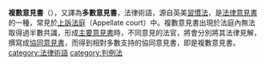 {{unreferenced|time=2011-04-16T18:22:26+00:00}}
{{legal}}
'''複數意見書'''（{{lang-en|Plurality opinion}}），又譯為'''多數意見書'''，法律術語，源自英美[[習慣法|習慣法]]，是[[法律意見書|法律意見書]]的一種，常見於[[上訴法庭|上訴法庭]]（Appellate court）中。複數意見書出現於法庭內無法取得過半數共識，形成[[主要意見書|主要意見書]]時，不同意見的法官，將會分別將其法律見解，撰寫成[[協同意見書|協同意見書]]，而得到相對多數支持的協同意見書，即是複數意見書。
{{法律小作品}}
{{DEFAULTSORT:Plurality opinion}}
[[category:法律術語|category:法律術語]]
[[category:判例法|category:判例法]]